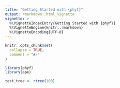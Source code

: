 ```yaml
---
title: "Getting Started with {phyf}"
output: rmarkdown::html_vignette
vignette: >
  %\VignetteIndexEntry{Getting Started with {phyf}}
  %\VignetteEngine{knitr::rmarkdown}
  %\VignetteEncoding{UTF-8}
---
```


```r
knitr::opts_chunk$set(
  collapse = TRUE,
  comment = "#>"
)
```

```r
library(phyf)
library(ape)
```

```r
test_tree <- rtree(100) 
```

```r



```